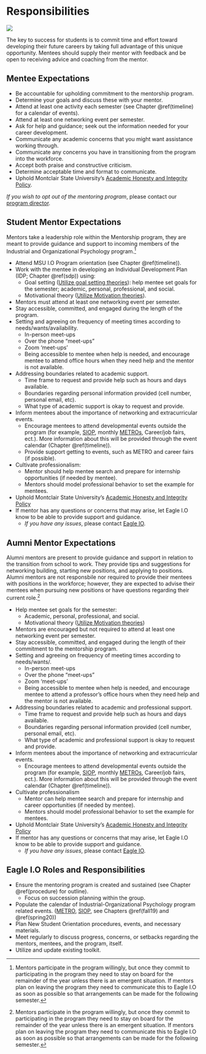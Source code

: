 # Responsibilities 

![](images\responsibility.jpg)

The key to success for students is to commit time and effort toward developing their future careers by taking full advantage of this unique opportunity.  Mentees should supply their mentor with feedback and be open to receiving advice and coaching from the mentor.

## Mentee Expectations

* Be accountable for upholding commitment to the mentorship program.
* Determine your goals and discuss these with your mentor.
* Attend at least one activity each semester (see Chapter \@ref(timeline) for a calendar of events). 
* Attend at least one networking event per semester.
* Ask for help and guidance; seek out the information needed for your career development.
* Communicate any academic concerns that you might want assistance working through. 
* Communicate any concerns you have in transitioning from the program into the workforce.
* Accept both praise and constructive criticism.
* Determine acceptable time and format to communicate.
* Uphold Montclair State University's [Academic Honesty and Integrity Policy](https://www.montclair.edu/policies/all-policies/academic-honesty-and-integrity/).

*If you wish to opt out of the mentoring program*, please contact our [program director](mailto:simonetd@montclair.edu).


## Student Mentor Expectations  

Mentors take a leadership role within the Mentorship program, they are meant to provide guidance and support to incoming members of the Industrial and Organizational Psychology program.^[Mentors participate in the program willingly, but once they commit to participating in the program they need to stay on board for the remainder of the year unless there is an emergent situation. If mentors plan on leaving the program they need to communicate this to  Eagle I.O as soon as possible so that arrangements can be made for the following semester.] 

* Attend MSU I.O Program orientation (see Chapter \@ref(timeline)).
* Work with the mentee in developing an Individual Development Plan (IDP; Chapter \@ref(sdp)) using:
    + Goal setting ([Utilize goal setting theories](https://piximus.net/media/12860/funny-demotivational-posters-86-28.jpg)): help mentee set goals for the semester; academic, personal, professional, and social.
    + Motivational theory ([Utilize Motivation theories](https://youtu.be/cgg9byUy-V4)).
* Mentors must attend at least one networking event per semester.
* Stay accessible, committed, and engaged during the length of the program.  
* Setting and agreeing on frequency of meeting times according to needs/wants/availability.
    + In-person meet-ups
    + Over the phone "meet-ups"
    + Zoom 'meet-ups'
    + Being accessible to mentee when help is needed, and encourage mentee to attend office hours when they need help and the mentor is not available.
* Addressing boundaries related to academic support.  
    + Time frame to request and provide help such as hours and days available.
    + Boundaries regarding personal information provided (cell number, personal email, etc).
    + What type of academic support is okay to request and provide.
* Inform mentees about the importance of networking and extracurricular events.  
    + Encourage mentees to attend developmental events outside the program (for example, [SIOP](http://www.siop.org), monthly [METROs](http://www.metroapppsych.com/), Career/job fairs, ect.). More information about this will be provided through the event calendar (Chapter \@ref(timeline)).
    + Provide support getting to events, such as METRO and career fairs (if possible).
* Cultivate professionalism: 
    + Mentor should help mentee search and prepare for internship opportunities (if needed by mentee).
    + Mentors should model professional behavior to set the example for mentees. 
* Uphold Montclair State University's [Academic Honesty and Integrity Policy](https://www.montclair.edu/policies/all-policies/academic-honesty-and-integrity/)
* If mentor has any questions or concerns that may arise, let Eagle I.O know to be able to provide support and guidance.  
    + *If you have any issues*, please contact [Eagle IO](mailto:eagleio@montclair.edu).

## Aumni Mentor Expectations 
Alumni mentors are present to provide guidance and support in relation to the transition from school to work. They provide tips and suggestions for networking building, starting new positions, and applying to positions. Alumni mentors are not responsbile nor required to provide their mentees with positions in the workforce; however, they are expected to advise their mentees when pursuing new positions or have questions regarding their current role.^[Mentors participate in the program willingly, but once they commit to participating in the program they need to stay on board for the remainder of the year unless there is an emergent situation. If mentors plan on leaving the program they need to communicate this to  Eagle I.O as soon as possible so that arrangements can be made for the following semester.] 

* Help mentee set goals for the semester: 
    + Academic, personal, professional, and social.
    + Motivational theory ([Utilize Motivation theories](https://youtu.be/cgg9byUy-V4))
* Mentors are encouraged but not required to attend at least one networking event per semester.
* Stay accessible, committed, and engaged during the length of their commitment to the mentorship program.
* Setting and agreeing on frequency of meeting times according to needs/wants/.
    + In-person meet-ups
    + Over the phone "meet-ups"
    + Zoom 'meet-ups'
    + Being accessible to mentee when help is needed, and encourage mentee to attend a professor's office hours when they need help and the mentor is not available.
* Addressing boundaries related to academic and professional support.  
    + Time frame to request and provide help such as hours and days available.
    + Boundaries regarding personal information provided (cell number, personal email, etc).
    + What type of academic and professional support is okay to request and provide. 
* Inform mentees about the importance of networking and extracurricular events.  
    + Encourage mentees to attend developmental events outside the program (for example, [SIOP](http://www.siop.org), monthly [METROs](http://www.metroapppsych.com/), Career/job fairs, ect.). More information about this will be provided through the event calendar (Chapter \@ref(timeline)).
* Cultivate professionalism  
    + Mentor can help mentee search and prepare for internship and career opportunities (if needed by mentee).
    + Mentors should model professional behavior to set the example for mentees. 
* Uphold Montclair State University's [Academic Honesty and Integrity Policy](https://www.montclair.edu/policies/all-policies/academic-honesty-and-integrity/)
* If mentor has any questions or concerns that may arise, let Eagle I.O know to be able to provide support and guidance.  
    + *If you have any issues*, please contact [Eagle IO](mailto:eagleio@montclair.edu).


## Eagle I.O Roles and Responsibilities {#Eagle}

* Ensure the mentoring program is created and sustained (see Chapter \@ref(procedure) for outline).
    + Focus on succession planning within the group.
* Populate the calendar of Industrial-Organizational Psychology program related events. ([METRO](http://www.metroapppsych.com/), [SIOP](http://www.siop.org/), see Chapters \@ref(fall19) and \@ref(spring20))  
* Plan New Student Orientation procedures, events, and necessary materials. 
* Meet regularly to discuss progress, concerns, or setbacks regarding the mentors, mentees, and the program, itself. 
* Utilize and update existing toolkit.
